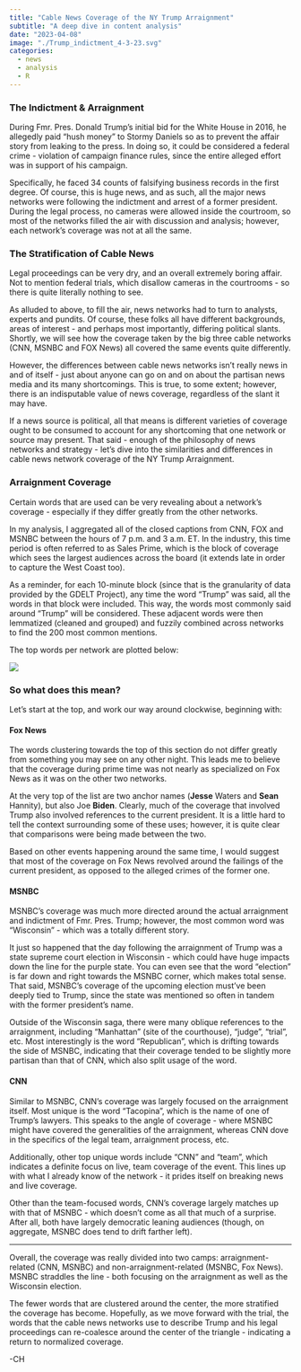 ```yaml
---
title: "Cable News Coverage of the NY Trump Arraignment"
subtitle: "A deep dive in content analysis"
date: "2023-04-08"
image: "./Trump_indictment_4-3-23.svg"
categories:
  - news
  - analysis
  - R
---
```


### The Indictment & Arraignment

During Fmr. Pres. Donald Trump's initial bid for the White House in 2016, he allegedly paid "hush money" to Stormy Daniels so as to prevent the affair story from leaking to the press. In doing so, it could be considered a federal crime - violation of campaign finance rules, since the entire alleged effort was in support of his campaign.

Specifically, he faced 34 counts of falsifying business records in the first degree. Of course, this is huge news, and as such, all the major news networks were following the indictment and arrest of a former president. During the legal process, no cameras were allowed inside the courtroom, so most of the networks filled the air with discussion and analysis; however, each network's coverage was not at all the same.

### The Stratification of Cable News

Legal proceedings can be very dry, and an overall extremely boring affair. Not to mention federal trials, which disallow cameras in the courtrooms - so there is quite literally nothing to see.

As alluded to above, to fill the air, news networks had to turn to analysts, experts and pundits. Of course, these folks all have different backgrounds, areas of interest - and perhaps most importantly, differing political slants. Shortly, we will see how the coverage taken by the big three cable networks (CNN, MSNBC and FOX News) all covered the same events quite differently.

However, the differences between cable news networks isn't really news in and of itself - just about anyone can go on and on about the partisan news media and its many shortcomings. This is true, to some extent; however, there is an indisputable value of news coverage, regardless of the slant it may have.

If a news source is political, all that means is different varieties of coverage ought to be consumed to account for any shortcoming that one network or source may present. That said - enough of the philosophy of news networks and strategy - let's dive into the similarities and differences in cable news network coverage of the NY Trump Arraignment.

### Arraignment Coverage

Certain words that are used can be very revealing about a network's coverage - especially if they differ greatly from the other networks.

In my analysis, I aggregated all of the closed captions from CNN, FOX and MSNBC between the hours of 7 p.m. and 3 a.m. ET. In the industry, this time period is often referred to as Sales Prime, which is the block of coverage which sees the largest audiences across the board (it extends late in order to capture the West Coast too).

As a reminder, for each 10-minute block (since that is the granularity of data provided by the GDELT Project), any time the word "Trump" was said, all the words in that block were included. This way, the words most commonly said around "Trump" will be considered. These adjacent words were then lemmatized (cleaned and grouped) and fuzzily combined across networks to find the 200 most common mentions.

The top words per network are plotted below:

![](./Trump_indictment_4-3-23.svg)

### So what does this mean?

Let's start at the top, and work our way around clockwise, beginning with:

#### Fox News

The words clustering towards the top of this section do not differ greatly from something you may see on any other night. This leads me to believe that the coverage during prime time was not nearly as specialized on Fox News as it was on the other two networks.

At the very top of the list are two anchor names (**Jesse** Waters and **Sean** Hannity), but also Joe **Biden**. Clearly, much of the coverage that involved Trump also involved references to the current president. It is a little hard to tell the context surrounding some of these uses; however, it is quite clear that comparisons were being made between the two.

Based on other events happening around the same time, I would suggest that most of the coverage on Fox News revolved around the failings of the current president, as opposed to the alleged crimes of the former one.

#### MSNBC

MSNBC's coverage was much more directed around the actual arraignment and indictment of Fmr. Pres. Trump; however, the most common word was "Wisconsin" - which was a totally different story.

It just so happened that the day following the arraignment of Trump was a state supreme court election in Wisconsin - which could have huge impacts down the line for the purple state. You can even see that the word "election" is far down and right towards the MSNBC corner, which makes total sense. That said, MSNBC's coverage of the upcoming election must've been deeply tied to Trump, since the state was mentioned so often in tandem with the former president's name.

Outside of the Wisconsin saga, there were many oblique references to the arraignment, including "Manhattan" (site of the courthouse), "judge", "trial", etc. Most interestingly is the word "Republican", which is drifting towards the side of MSNBC, indicating that their coverage tended to be slightly more partisan than that of CNN, which also split usage of the word.

#### CNN

Similar to MSNBC, CNN's coverage was largely focused on the arraignment itself. Most unique is the word "Tacopina", which is the name of one of Trump's lawyers. This speaks to the angle of coverage - where MSNBC might have covered the generalities of the arraignment, whereas CNN dove in the specifics of the legal team, arraignment process, etc.

Additionally, other top unique words include "CNN" and "team", which indicates a definite focus on live, team coverage of the event. This lines up with what I already know of the network - it prides itself on breaking news and live coverage.

Other than the team-focused words, CNN's coverage largely matches up with that of MSNBC - which doesn't come as all that much of a surprise. After all, both have largely democratic leaning audiences (though, on aggregate, MSNBC does tend to drift farther left).

<hr>

Overall, the coverage was really divided into two camps: arraignment-related (CNN, MSNBC) and non-arraignment-related (MSNBC, Fox News). MSNBC straddles the line - both focusing on the arraignment as well as the Wisconsin election.

The fewer words that are clustered around the center, the more stratified the coverage has become. Hopefully, as we move forward with the trial, the words that the cable news networks use to describe Trump and his legal proceedings can re-coalesce around the center of the triangle - indicating a return to normalized coverage.

-CH

